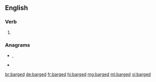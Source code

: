==English==

===Verb===
{{head|en|verb form}}

# {{en-past of|barge}}

===Anagrams===
* {{l|en|badger}}, {{l|en|Badger}}
* {{l|en|garbed}}

[[br:barged]]
[[de:barged]]
[[fr:barged]]
[[hi:barged]]
[[mg:barged]]
[[ml:barged]]
[[vi:barged]]